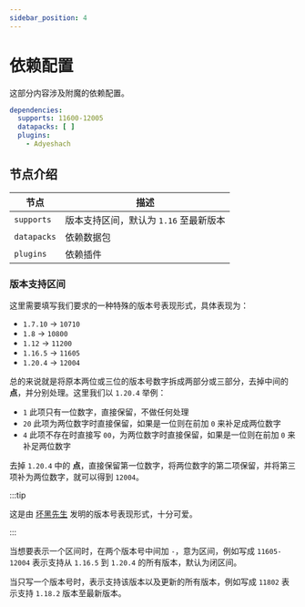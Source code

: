 ```yaml
---
sidebar_position: 4
---
```


# 依赖配置

这部分内容涉及附魔的依赖配置。

```yaml
dependencies:
  supports: 11600-12005
  datapacks: [ ]
  plugins:
    - Adyeshach
```

## 节点介绍

| 节点            | 描述                       |
|-----------------|----------------------------|
| `supports`        | 版本支持区间，默认为 `1.16` 至最新版本 |
| `datapacks`| 依赖数据包           |
| `plugins`            | 依赖插件 |

### 版本支持区间

这里需要填写我们要求的一种特殊的版本号表现形式，具体表现为：

- `1.7.10` -> `10710`
- `1.8` -> `10800`
- `1.12` -> `11200`
- `1.16.5` -> `11605`
- `1.20.4` -> `12004`

总的来说就是将原本两位或三位的版本号数字拆成两部分或三部分，去掉中间的 **点**，并分别处理。这里我们以 `1.20.4` 举例：

- `1` 此项只有一位数字，直接保留，不做任何处理
- `20` 此项为两位数字时直接保留，如果是一位则在前加 `0` 来补足成两位数字
- `4` 此项不存在时直接写 `00`，为两位数字时直接保留，如果是一位则在前加 `0` 来补足两位数字

去掉 `1.20.4` 中的 **点**，直接保留第一位数字，将两位数字的第二项保留，并将第三项补为两位数字，就可以得到 `12004`。

:::tip

这是由 [坏黑先生](https://github.com/Bkm016) 发明的版本号表现形式，十分可爱。

:::

当想要表示一个区间时，在两个版本号中间加 `-`，意为区间，例如写成 `11605-12004` 表示支持从 `1.16.5` 到 `1.20.4` 的所有版本，默认为闭区间。

当只写一个版本号时，表示支持该版本以及更新的所有版本，例如写成 `11802` 表示支持 `1.18.2` 版本至最新版本。